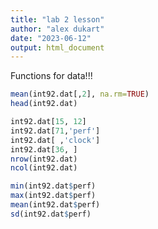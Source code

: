 ```yaml
---
title: "lab 2 lesson"
author: "alex dukart"
date: "2023-06-12"
output: html_document
---
```




Functions for data!!!


```r
mean(int92.dat[,2], na.rm=TRUE)
head(int92.dat)
```


```r
int92.dat[15, 12]
int92.dat[71,'perf']
int92.dat[ ,'clock']
int92.dat[36, ]
nrow(int92.dat)
ncol(int92.dat)
```





```r
min(int92.dat$perf)
max(int92.dat$perf)
mean(int92.dat$perf)
sd(int92.dat$perf)
```







